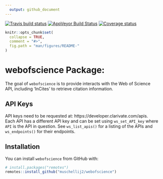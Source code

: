 ```yaml
---
  output: github_document
---
```


[![Travis build status](https://travis-ci.com/muschellij2/webofscience.svg?branch=master)](https://travis-ci.com/muschellij2/webofscience)
[![AppVeyor Build Status](https://ci.appveyor.com/api/projects/status/github/muschellij2/webofscience?branch=master&svg=true)](https://ci.appveyor.com/project/muschellij2/webofscience)
[![Coverage status](https://codecov.io/gh/muschellij2/webofscience/branch/master/graph/badge.svg)](https://codecov.io/gh/muschellij2/webofscience)
<!-- README.md is generated from README.Rmd. Please edit that file -->

```r
knitr::opts_chunk$set(
  collapse = TRUE,
  comment = "#>",
  fig.path = "man/figures/README-"
)
```
# webofscience Package: 
The goal of `webofscience` is to provide interacts with the Web of Science API, including 'InCites' to retrieve citation information.

## API Keys

API keys need to be requested at: https://developer.clarivate.com/apis.  Each API has a different API key and can be set using `ws_set_API_key` where `API` is the API in question.  See `ws_list_apis()` for a listing of the APIs and `ws_endpoints()` for their endpoints.  

## Installation

You can install `webofscience` from GitHub with:

```r
# install.packages("remotes")
remotes::install_github("muschellij2/webofscience")
```
